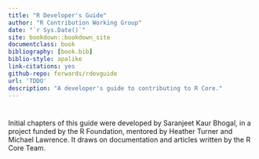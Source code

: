 ```yaml
--- 
title: "R Developer's Guide"
author: "R Contribution Working Group"
date: "`r Sys.Date()`"
site: bookdown::bookdown_site
documentclass: book
bibliography: [book.bib]
biblio-style: apalike
link-citations: yes
github-repo: forwards/rdevguide
url: 'TDDO'
description: "A developer's guide to contributing to R Core."
---
```


# {-}

Initial chapters of this guide were developed by Saranjeet Kaur Bhogal, in a project funded by the R Foundation, mentored by Heather Turner and Michael Lawrence. It draws on documentation and articles written by the R Core Team. 
